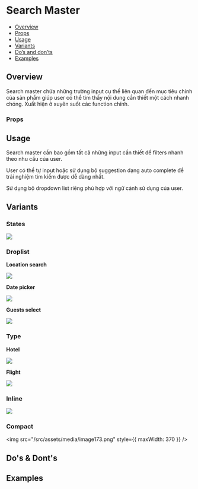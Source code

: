 
<Meta of={Stories} />

# Search Master

- [Overview](#overview)
- [Props](#props)
- [Usage](#usage)
- [Variants](#variants)
- [Do’s and don’ts](#dos--donts)
- [Examples](#examples)

## Overview

Search master chứa những trường input cụ thể liên quan đến mục tiêu
chính của sản phẩm giúp user có thể tìm thấy nội dung cần thiết một cách
nhanh chóng. Xuất hiện ở xuyên suốt các function chính.

<Canvas of={Stories.Default} />

### Props

<Controls of={Stories.Default} />

## Usage

Search master cần bao gồm tất cả những input cần thiết để filters nhanh
theo nhu cầu của user.

User có thể tự input hoặc sử dụng bộ suggestion dạng auto complete để
trải nghiệm tìm kiếm được dễ dàng nhất.

Sử dụng bộ dropdown list riêng phù hợp với ngữ cảnh sử dụng của user.

## Variants

### States

<img src="/src/assets/media/image167.png" />

### Droplist

**Location search**

<img src="/src/assets/media/image168.png" />

**Date picker**

<img src="/src/assets/media/image169.png" />

**Guests select**

<img src="/src/assets/media/image170.png" />

### Type

**Hotel**

<img src="/src/assets/media/image171.png" />

**Flight**

<img src="/src/assets/media/image172.png" />

### Inline

<img src="/src/assets/media/image172.png" />

### Compact

<img src="/src/assets/media/image173.png" style={{ maxWidth: 370 }} />

## Do's & Dont's

## Examples

<Canvas of={Stories.Example} />
